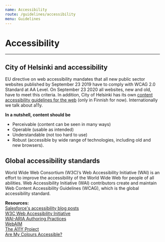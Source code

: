 ```yaml
---
name: Accessibility
route: /guidelines/accessibility
menu: Guidelines
---
```


# Accessibility

---

## City of Helsinki and accessibility

EU directive on web accessibility mandates that all new public sector websites published by September 23 2019 have to comply with WCAG 2.0 Standard at AA Level. On September 23 2020 all websites, new and old, have to meet this criteria. In addition, City of Helsinki has its own [content accessibility guidelines for the web](https://www.hel.fi/static/hki4all/ohjeet/saavutettavuus-opas.pdf) (only in Finnish for now). Internationally we talk about a11y.

**In a nutshell, content should be**

- Perceivable (content can be seen in many ways)
- Operable (usable as intended)
- Understandable (not too hard to use)
- Robust (accessible by wide range of technologies, including old and new browsers).

## Global accessibility standards

World Wide Web Consortium (W3C)’s Web Accessibility Initiative (WAI) is an effort to improve the accessibility of the World Wide Web for people of all abilities.
Web Accessibility Initiative (WAI) contributors create and maintain Web Content Accessibility Guidelines (WCAG), which is the global accessibility standard.

**Resources:**  
[Salesforce's accessibility blog posts](https://developer.salesforce.com/blogs/tag/accessibility)  
[W3C Web Accessibility Initiative](https://www.w3.org/WAI/)  
[WAI-ARIA Authoring Practices](https://www.w3.org/TR/wai-aria-practices-1.1/)  
[WebAIM](https://webaim.org/)  
[The A11Y Project](https://a11yproject.com/)  
[Are My Colours Accessible?](https://www.aremycoloursaccessible.com/)
